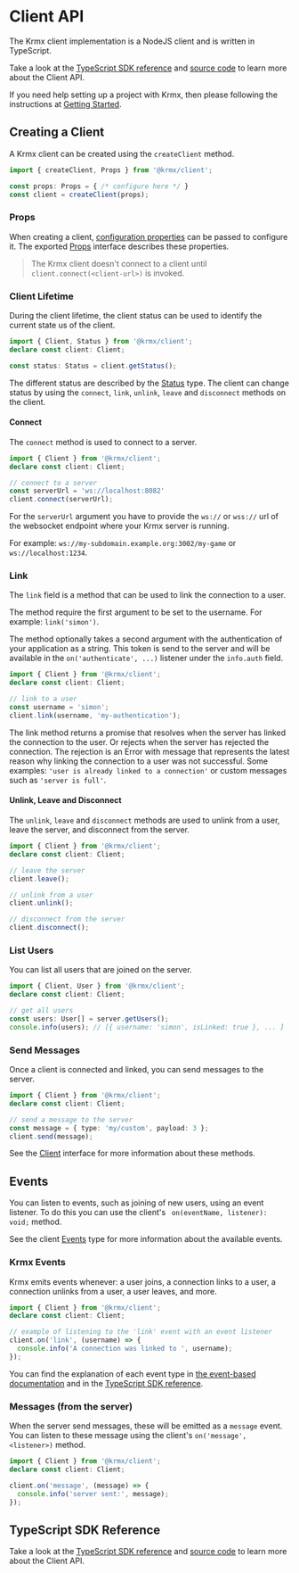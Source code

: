 # Client API
The Krmx client implementation is a NodeJS client and is written in TypeScript.

Take a look at the [TypeScript SDK reference](/sdk/modules/Krmx_Client.html) and [source code](https://github.com/simonkarman/krmx/blob/main/client/src/client.ts) to learn more about the Client API.

If you need help setting up a project with Krmx, then please following the instructions at [Getting Started](/getting-started).

## Creating a Client
A Krmx client can be created using the `createClient` method.

```ts
import { createClient, Props } from '@krmx/client';

const props: Props = { /* configure here */ }
const client = createClient(props);
```

### Props
When creating a client, [configuration properties](/sdk/interfaces/Krmx_Client.Props.html) can be passed to configure it. The exported [Props](/sdk/interfaces/Krmx_Client.Props.html) interface describes these properties.

> The Krmx client doesn't connect to a client until `client.connect(<client-url>)` is invoked.

### Client Lifetime
During the client lifetime, the client status can be used to identify the current state us of the client.

```ts
import { Client, Status } from '@krmx/client';
declare const client: Client;

const status: Status = client.getStatus();
```

The different status are described by the [Status](/sdk/types/Krmx_Client.Status.html) type. The client can change status by using the `connect`, `link`, `unlink`, `leave` and `disconnect` methods on the client.

#### Connect
The `connect` method is used to connect to a server.

```ts
import { Client } from '@krmx/client';
declare const client: Client;

// connect to a server
const serverUrl = 'ws://localhost:8082'
client.connect(serverUrl);
```

For the `serverUrl` argument you have to provide the `ws://` or `wss://` url of the websocket endpoint where your Krmx server is running.

For example: `ws://my-subdomain.example.org:3002/my-game` or `ws://localhost:1234`.

### Link
The `link` field is a method that can be used to link the connection to a user.

The method require the first argument to be set to the username. For example: `link('simon')`.

The method optionally takes a second argument with the authentication of your application as a string. This token is send to the server and will be available in the `on('authenticate', ...)` listener under the `info.auth` field.

```ts
import { Client } from '@krmx/client';
declare const client: Client;

// link to a user
const username = 'simon';
client.link(username, 'my-authentication');
```

The link method returns a promise that resolves when the server has linked the connection to the user. Or rejects when the server has rejected the connection. The rejection is an Error with message that represents the latest reason why linking the connection to a user was not successful. Some examples: `'user is already linked to a connection'` or custom messages such as `'server is full'`.

#### Unlink, Leave and Disconnect
The `unlink`, `leave` and `disconnect` methods are used to unlink from a user, leave the server, and disconnect from the server.

```ts
import { Client } from '@krmx/client';
declare const client: Client;

// leave the server
client.leave();

// unlink from a user
client.unlink();

// disconnect from the server
client.disconnect();
```

### List Users
You can list all users that are joined on the server.

```ts
import { Client, User } from '@krmx/client';
declare const client: Client;

// get all users
const users: User[] = server.getUsers();
console.info(users); // [{ username: 'simon', isLinked: true }, ... ]
```

### Send Messages
Once a client is connected and linked, you can send messages to the server.

```ts
import { Client } from '@krmx/client';
declare const client: Client;

// send a message to the server
const message = { type: 'my/custom', payload: 3 };
client.send(message);
```

See the [Client](/sdk/interfaces/Krmx_Client.Client.html) interface for more information about these methods.

## Events
You can listen to events, such as joining of new users, using an event listener. To do this you can use the client's ` on(eventName, listener): void;` method.

See the client [Events](/sdk/types/Krmx_Client.Events.html) type for more information about the available events.

### Krmx Events
Krmx emits events whenever: a user joins, a connection links to a user, a connection unlinks from a user, a user leaves, and more.

```ts
import { Client } from '@krmx/client';
declare const client: Client;

// example of listening to the 'link' event with an event listener
client.on('link', (username) => {
  console.info('A connection was linked to ', username);
});
```

You can find the explanation of each event type in [the event-based documentation](/learn/event-based) and in the [TypeScript SDK reference](/sdk/types/Krmx_Client.Events.html).

### Messages (from the server)
When the server send messages, these will be emitted as a `message` event. You can listen to these message using the client's `on('message', <listener>)` method.

```ts
import { Client } from '@krmx/client';
declare const client: Client;

client.on('message', (message) => {
  console.info('server sent:', message);
});
```

## TypeScript SDK Reference
Take a look at the [TypeScript SDK reference](/sdk/modules/Krmx_Client.html) and [source code](https://github.com/simonkarman/krmx/blob/main/client/src/client.ts) to learn more about the Client API.
